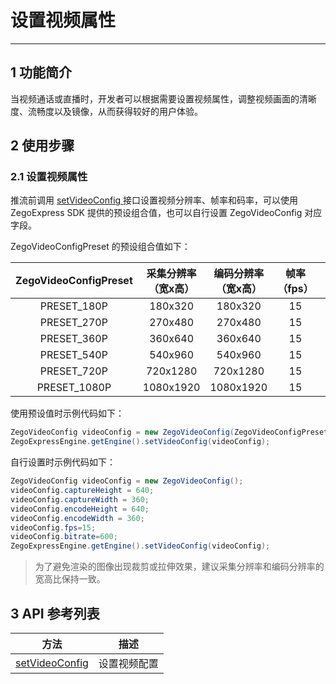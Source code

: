 # 设置视频属性

- - -

## 1 功能简介

当视频通话或直播时，开发者可以根据需要设置视频属性，调整视频画面的清晰度、流畅度以及镜像，从而获得较好的用户体验。

## 2 使用步骤

### 2.1 设置视频属性

推流前调用 [setVideoConfig ](https://doc-zh.zego.im/article/api?doc=Express_Video_SDK_API~Java_linux~class~im-zego-zegoexpress-zego-express-engine#set-video-config) 接口设置视频分辨率、帧率和码率，可以使用 ZegoExpress SDK 提供的预设组合值，也可以自行设置 ZegoVideoConfig 对应字段。

ZegoVideoConfigPreset 的预设组合值如下：  
	
| ZegoVideoConfigPreset | 采集分辨率（宽x高） | 编码分辨率（宽x高） | 帧率（fps） | 码率（kbps） |
| :-------------------: | :------------------: | :---------------: | :---------: | :----------: |
|      PRESET_180P      |       180x320        |      180x320      |     15      |     300      |
|      PRESET_270P      |       270x480        |      270x480      |     15      |     400      |
|      PRESET_360P      |       360x640        |      360x640      |     15      |     600      |
|      PRESET_540P      |       540x960        |      540x960      |     15      |     1200     |
|      PRESET_720P      |       720x1280       |      720x1280     |     15      |     1500     |
|     PRESET_1080P      |       1080x1920      |     1080x1920     |     15      |     3000     |  

使用预设值时示例代码如下：
```java
ZegoVideoConfig videoConfig = new ZegoVideoConfig(ZegoVideoConfigPreset.PRESET_1080P);
ZegoExpressEngine.getEngine().setVideoConfig(videoConfig);
```

自行设置时示例代码如下：
```java
ZegoVideoConfig videoConfig = new ZegoVideoConfig();
videoConfig.captureHeight = 640;
videoConfig.captureWidth = 360;
videoConfig.encodeHeight = 640;
videoConfig.encodeWidth = 360;
videoConfig.fps=15;
videoConfig.bitrate=600;
ZegoExpressEngine.getEngine().setVideoConfig(videoConfig);
```
> 为了避免渲染的图像出现裁剪或拉伸效果，建议采集分辨率和编码分辨率的宽高比保持一致。


## 3 API 参考列表

| 方法                                                         | 描述         |
| ------------------------------------------------------------ | ------------ |
| [setVideoConfig ](https://doc-zh.zego.im/article/api?doc=Express_Video_SDK_API~Java_linux~class~im-zego-zegoexpress-zego-express-engine#set-video-config) | 设置视频配置 |
